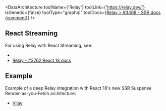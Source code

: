 
<DataArchitecture
  toolName={'Relay'}
  toolLink={'https://relay.dev/'}
  isGeneric={false}
  toolType="graphql"
  toolDocs={<a href="https://github.com/facebook/relay/issues/3468#issuecomment-824872147">Relay &gt; #3468 - SSR docs (comment)</a>}
/>

## React Streaming

For using Relay with React Streaming, see:
 - <Link href="/stream#initial-data-after-stream-end" />
 - [Relay - #3762 React 18 docs](https://github.com/facebook/relay/issues/3762)

## Example

Example of a deep Relay integration with React 18's new SSR Suspense Render-as-you-Fetch architecture:
 - [Vilay](https://github.com/XiNiHa/vilay)
